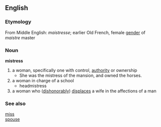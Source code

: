 == English ==
=== Etymology ===
From Middle English: ''maistresse''; earlier Old French, female [[gender]] of ''maistre'' master
=== Noun ===
'''mistress'''
# a woman, specifically one with control, [[authority]] or ownership
#* She was the mistress of the mansion, and owned the horses.
# a woman in charge of a school
#*headmistress
# a woman who ([[dishonorably]]) [[displaces]] a wife in the affections of a man
=== See also ===
[[miss]]<br>
[[spouse]]